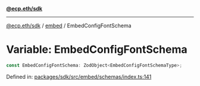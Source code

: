 [**@ecp.eth/sdk**](../../index.mdx)

***

[@ecp.eth/sdk](/sdk-reference/index.mdx) / [embed](/sdk-reference/embed/index.mdx) / EmbedConfigFontSchema

# Variable: EmbedConfigFontSchema

```ts
const EmbedConfigFontSchema: ZodObject<EmbedConfigFontSchemaType>;
```

Defined in: [packages/sdk/src/embed/schemas/index.ts:141](https://github.com/ecp-eth/comments-monorepo/blob/main/packages/sdk/src/embed/schemas/index.ts#L141)
